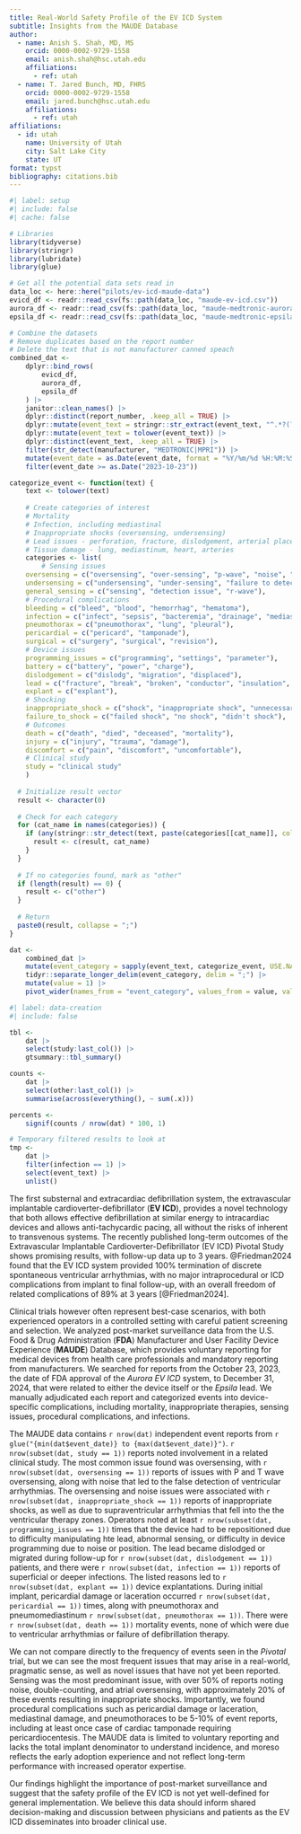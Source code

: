 ```yaml
---
title: Real-World Safety Profile of the EV ICD System
subtitle: Insights from the MAUDE Database
author:
  - name: Anish S. Shah, MD, MS
    orcid: 0000-0002-9729-1558
    email: anish.shah@hsc.utah.edu
    affiliations:
      - ref: utah
  - name: T. Jared Bunch, MD, FHRS
    orcid: 0000-0002-9729-1558
    email: jared.bunch@hsc.utah.edu
    affiliations:
      - ref: utah
affiliations:
  - id: utah
    name: University of Utah
    city: Salt Lake City
    state: UT
format: typst
bibliography: citations.bib
---
```


```r
#| label: setup
#| include: false
#| cache: false

# Libraries
library(tidyverse)
library(stringr)
library(lubridate)
library(glue)

# Get all the potential data sets read in
data_loc <- here::here("pilots/ev-icd-maude-data")
evicd_df <- readr::read_csv(fs::path(data_loc, "maude-ev-icd.csv"))
aurora_df <- readr::read_csv(fs::path(data_loc, "maude-medtronic-aurora.csv"))
epsila_df <- readr::read_csv(fs::path(data_loc, "maude-medtronic-epsila.csv"))

# Combine the datasets
# Remove duplicates based on the report number
# Delete the text that is not manufacturer canned speach
combined_dat <- 
	dplyr::bind_rows(
		evicd_df,
		aurora_df,
		epsila_df
	) |>
	janitor::clean_names() |>
	dplyr::distinct(report_number, .keep_all = TRUE) |>
	dplyr::mutate(event_text = stringr::str_extract(event_text, "^.*?(?=Manufacturer Narrative:|$)")) |>
	dplyr::mutate(event_text = tolower(event_text)) |>
	dplyr::distinct(event_text, .keep_all = TRUE) |>
	filter(str_detect(manufacturer, "MEDTRONIC|MPRI")) |>
	mutate(event_date = as.Date(event_date, format = "%Y/%m/%d %H:%M:%S")) |>
	filter(event_date >= as.Date("2023-10-23"))

categorize_event <- function(text) {
	text <- tolower(text)
	
	# Create categories of interest
	# Mortality
	# Infection, including mediastinal
	# Inappropriate shocks (oversensing, undersensing)
	# Lead issues - perforation, fracture, dislodgement, arterial placement
	# Tissue damage - lung, mediastinum, heart, arteries
	categories <- list(
		# Sensing issues
    oversensing = c("oversensing", "over-sensing", "p-wave", "noise", "inappropriate detection", "atrial fibrillation", "atrial flutter"),
    undersensing = c("undersensing", "under-sensing", "failure to detect", "missed detection", "asystole"),
    general_sensing = c("sensing", "detection issue", "r-wave"),
    # Procedural complications
    bleeding = c("bleed", "blood", "hemorrhag", "hematoma"),
    infection = c("infect", "sepsis", "bacteremia", "drainage", "mediastinitis", "purulent"),
    pneumothorax = c("pneumothorax", "lung", "pleural"),
    pericardial = c("pericard", "tamponade"),
    surgical = c("surgery", "surgical", "revision"),
    # Device issues
    programming_issues = c("programming", "settings", "parameter"),
    battery = c("battery", "power", "charge"),
    dislodgement = c("dislodg", "migration", "displaced"),
    lead = c("fracture", "break", "broken", "conductor", "insulation", "removed"),
    explant = c("explant"),
    # Shocking
    inappropriate_shock = c("shock", "inappropriate shock", "unnecessary shock"),
    failure_to_shock = c("failed shock", "no shock", "didn't shock"),
    # Outcomes
    death = c("death", "died", "deceased", "mortality"),
    injury = c("injury", "trauma", "damage"),
    discomfort = c("pain", "discomfort", "uncomfortable"),
    # Clinical study
    study = "clinical study"
	)
	
  # Initialize result vector
  result <- character(0)
  
  # Check for each category
  for (cat_name in names(categories)) {
    if (any(stringr::str_detect(text, paste(categories[[cat_name]], collapse = "|")))) {
      result <- c(result, cat_name)
    }
  }
  
  # If no categories found, mark as "other"
  if (length(result) == 0) {
    result <- c("other") 
  }
  
  # Return
  paste0(result, collapse = ";")
}

dat <-
	combined_dat |>
	mutate(event_category = sapply(event_text, categorize_event, USE.NAMES = FALSE)) |>
	tidyr::separate_longer_delim(event_category, delim = ";") |>
	mutate(value = 1) |>
	pivot_wider(names_from = "event_category", values_from = value, values_fill = 0)
```

```r
#| label: data-creation
#| include: false

tbl <-
	dat |>
	select(study:last_col()) |>
	gtsummary::tbl_summary()

counts <- 
	dat |>
	select(other:last_col()) |>
	summarise(across(everything(), ~ sum(.x))) 

percents <- 
	signif(counts / nrow(dat) * 100, 1)

# Temporary filtered results to look at
tmp <- 
	dat |>
	filter(infection == 1) |>
	select(event_text) |>
	unlist()
```

The first substernal and extracardiac defibrillation system, the extravascular implantable cardioverter-defibrillator (**EV ICD**), provides a novel technology that both allows effective defibrillation at similar energy to intracardiac devices and allows anti-tachycardic pacing, all without the risks of inherent to transvenous systems.
The recently published long-term outcomes of the Extravascular Implantable Cardioverter-Defibrillator (EV ICD) Pivotal Study shows promising results, with follow-up data up to 3 years. 
@Friedman2024 found that the EV ICD system provided 100% termination of discrete spontaneous ventricular arrhythmias, with no major intraprocedural or ICD complications from implant to final follow-up, with an overall freedom of related complications of 89% at 3 years [@Friedman2024].

Clinical trials however often represent best-case scenarios, with both experienced operators in a controlled setting with careful patient screening and selection. 
We analyzed post-market surveillance data from the U.S. Food & Drug Administration (**FDA**) Manufacturer and User Facility Device Experience (**MAUDE**) Database, which provides voluntary reporting for medical devices from health care professionals and mandatory reporting from manufacturers. 
We searched for reports from the October 23, 2023, the date of FDA approval of the *Aurora EV ICD* system, to December 31, 2024, that were related to either the device itself or the *Epsila* lead. 
We manually adjudicated each report and categorized events into device-specific complications, including mortality, inappropriate therapies, sensing issues, procedural complications, and infections. 

The MAUDE data contains `r nrow(dat)` independent event reports from `r glue("{min(dat$event_date)} to {max(dat$event_date)}")`.
`r nrow(subset(dat, study == 1))` reports noted involvement in a related clinical study.
The most common issue found was oversensing, with `r nrow(subset(dat, oversensing == 1))` reports of issues with P and T wave oversensing, along with noise that led to the false detection of ventricular arrhythmias.
The oversensing and noise issues were associated with `r nrow(subset(dat, inappropriate_shock == 1))` reports of inappropriate shocks, as well as due to supraventricular arrhythmias that fell into the the ventricular therapy zones.
Operators noted at least `r nrow(subset(dat, programming_issues == 1))` times that the device had to be repositioned due to difficulty manipulating hte lead, abnormal sensing, or difficulty in device programming due to noise or position.
The lead became dislodged or migrated during follow-up for `r nrow(subset(dat, dislodgement == 1))` patients, and there were `r nrow(subset(dat, infection == 1))` reports of superficial or deeper infections.
The listed reasons led to `r nrow(subset(dat, explant == 1))` device explantations. 
During initial implant, pericardial damage or laceration occurred `r nrow(subset(dat, pericardial == 1))` times, along with pneumothorax and pneumomediastinum `r nrow(subset(dat, pneumothorax == 1))`.
There were `r nrow(subset(dat, death == 1))` mortality events, none of which were due to ventricular arrhythmias or failure of defibrillation therapy.

We can not compare directly to the frequency of events seen in the *Pivotal* trial, but we can see the most frequent issues that may arise in a real-world, pragmatic sense, as well as novel issues that have not yet been reported.
Sensing was the most predominant issue, with over 50% of reports noting noise, double-counting, and atrial oversensing, with approximately 20% of these events resulting in inappropriate shocks.
Importantly, we found procedural complications such as pericardial damage or laceration, mediastinal damage, and pneumothoraces to be 5-10% of event reports, including at least once case of cardiac tamponade requiring pericardiocentesis. 
The MAUDE data is limited to voluntary reporting and lacks the total implant denominator to understand incidence, and moreso reflects the early adoption experience and not reflect long-term performance with increased operator expertise.

Our findings highlight the importance of post-market surveillance and suggest that the safety profile of the EV ICD is not yet well-defined for general implementation. 
We believe this data should inform shared decision-making and discussion between physicians and patients as the EV ICD disseminates into broader clinical use.
